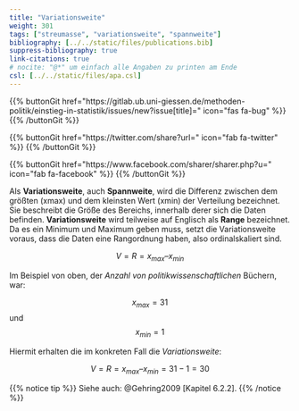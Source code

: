 ```yaml
---
title: "Variationsweite"
weight: 301
tags: ["streumasse", "variationsweite", "spannweite"]
bibliography: [../../static/files/publications.bib]
suppress-bibliography: true
link-citations: true
# nocite: "@*" um einfach alle Angaben zu printen am Ende
csl: [../../static/files/apa.csl]
---
```


{{% buttonGit href=\"https\:\/\/gitlab.ub.uni-giessen.de\/methoden-politik\/einstieg-in-statistik\/issues\/new?issue[title]=\" icon=\"fas fa-bug\" %}} {{% /buttonGit %}} 

{{% buttonGit href=\"https\:\/\/twitter.com\/share?url=\" icon=\"fab fa-twitter\" %}} {{% /buttonGit %}}

{{% buttonGit href=\"https\:\/\/www.facebook.com\/sharer\/sharer.php?u=\" icon=\"fab fa-facebook\" %}} {{% /buttonGit %}}

Als **Variationsweite**, auch **Spannweite**, wird die Differenz zwischen dem größten (xmax) und dem kleinsten Wert (xmin) der Verteilung bezeichnet. Sie beschreibt die Größe des Bereichs, innerhalb derer sich die Daten befinden. **Variationsweite** wird teilweise auf Englisch als **Range** bezeichnet. Da es ein Minimum und Maximum geben muss, setzt die Variationsweite voraus, dass die Daten eine Rangordnung haben, also ordinalskaliert sind.

$$V=R=x_{max} – x_{min}$$

Im Beispiel von oben, der *Anzahl von politikwissenschaftlichen* Büchern, war:

$$x_{max}=31$$ und $$x_{min}=1$$

Hiermit erhalten die im konkreten Fall die *Variationsweite*:

$$V=R=x_{max} – x_{min}=31-1=30$$

{{% notice tip %}}
Siehe auch: @Gehring2009 [Kapitel 6.2.2].
{{% /notice %}}